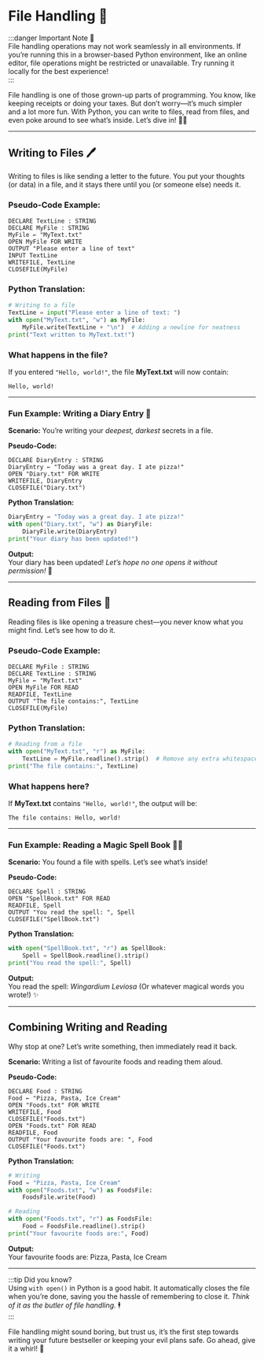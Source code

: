 # File Handling 📁

:::danger Important Note 🚨  
File handling operations may not work seamlessly in all environments. If you’re running this in a browser-based Python environment, like an online editor, file operations might be restricted or unavailable. Try running it locally for the best experience!  
:::

File handling is one of those grown-up parts of programming. You know, like keeping receipts or doing your taxes. But don’t worry—it’s much simpler and a lot more fun. With Python, you can write to files, read from files, and even poke around to see what’s inside. Let’s dive in! 🕵️‍♂️

---

## **Writing to Files** 🖊️  
Writing to files is like sending a letter to the future. You put your thoughts (or data) in a file, and it stays there until you (or someone else) needs it.  

### **Pseudo-Code Example:**  
```plaintext  
DECLARE TextLine : STRING  
DECLARE MyFile : STRING  
MyFile ← "MyText.txt"  
OPEN MyFile FOR WRITE  
OUTPUT "Please enter a line of text"  
INPUT TextLine  
WRITEFILE, TextLine  
CLOSEFILE(MyFile)  
```  

### **Python Translation:**  
```python  
# Writing to a file  
TextLine = input("Please enter a line of text: ")  
with open("MyText.txt", "w") as MyFile:  
    MyFile.write(TextLine + "\n")  # Adding a newline for neatness  
print("Text written to MyText.txt!")  
```  

### **What happens in the file?**  
If you entered `"Hello, world!"`, the file **MyText.txt** will now contain:  
```plaintext  
Hello, world!  
```  

---

### **Fun Example: Writing a Diary Entry 📓**  

**Scenario:** You’re writing your *deepest, darkest* secrets in a file.  

**Pseudo-Code:**  
```plaintext  
DECLARE DiaryEntry : STRING  
DiaryEntry ← "Today was a great day. I ate pizza!"  
OPEN "Diary.txt" FOR WRITE  
WRITEFILE, DiaryEntry  
CLOSEFILE("Diary.txt")  
```  

**Python Translation:**  
```python  
DiaryEntry = "Today was a great day. I ate pizza!"  
with open("Diary.txt", "w") as DiaryFile:  
    DiaryFile.write(DiaryEntry)  
print("Your diary has been updated!")  
```  

**Output:**  
Your diary has been updated! *Let’s hope no one opens it without permission!* 🔐  

---

## **Reading from Files** 📖  
Reading files is like opening a treasure chest—you never know what you might find. Let’s see how to do it.  

### **Pseudo-Code Example:**  
```plaintext  
DECLARE MyFile : STRING  
DECLARE TextLine : STRING  
MyFile ← "MyText.txt"  
OPEN MyFile FOR READ  
READFILE, TextLine  
OUTPUT "The file contains:", TextLine  
CLOSEFILE(MyFile)  
```  

### **Python Translation:**  
```python  
# Reading from a file  
with open("MyText.txt", "r") as MyFile:  
    TextLine = MyFile.readline().strip()  # Remove any extra whitespace  
print("The file contains:", TextLine)  
```  

### **What happens here?**  
If **MyText.txt** contains `"Hello, world!"`, the output will be:  
```plaintext  
The file contains: Hello, world!  
```  

---

### **Fun Example: Reading a Magic Spell Book 🧙‍♀️**  

**Scenario:** You found a file with spells. Let’s see what’s inside!  

**Pseudo-Code:**  
```plaintext  
DECLARE Spell : STRING  
OPEN "SpellBook.txt" FOR READ  
READFILE, Spell  
OUTPUT "You read the spell: ", Spell  
CLOSEFILE("SpellBook.txt")  
```  

**Python Translation:**  
```python  
with open("SpellBook.txt", "r") as SpellBook:  
    Spell = SpellBook.readline().strip()  
print("You read the spell:", Spell)  
```  

**Output:**  
You read the spell: *Wingardium Leviosa* (Or whatever magical words you wrote!) ✨  

---

## **Combining Writing and Reading**  
Why stop at one? Let’s write something, then immediately read it back.  

**Scenario:** Writing a list of favourite foods and reading them aloud.  

**Pseudo-Code:**  
```plaintext  
DECLARE Food : STRING  
Food ← "Pizza, Pasta, Ice Cream"  
OPEN "Foods.txt" FOR WRITE  
WRITEFILE, Food  
CLOSEFILE("Foods.txt")  
OPEN "Foods.txt" FOR READ  
READFILE, Food  
OUTPUT "Your favourite foods are: ", Food  
CLOSEFILE("Foods.txt")  
```  

**Python Translation:**  
```python  
# Writing  
Food = "Pizza, Pasta, Ice Cream"  
with open("Foods.txt", "w") as FoodsFile:  
    FoodsFile.write(Food)  

# Reading  
with open("Foods.txt", "r") as FoodsFile:  
    Food = FoodsFile.readline().strip()  
print("Your favourite foods are:", Food)  
```  

**Output:**  
Your favourite foods are: Pizza, Pasta, Ice Cream  

---

:::tip Did you know?  
Using `with open()` in Python is a good habit. It automatically closes the file when you’re done, saving you the hassle of remembering to close it. *Think of it as the butler of file handling.* 🕴️  
:::  

File handling might sound boring, but trust us, it’s the first step towards writing your future bestseller or keeping your evil plans safe. Go ahead, give it a whirl! 🚀